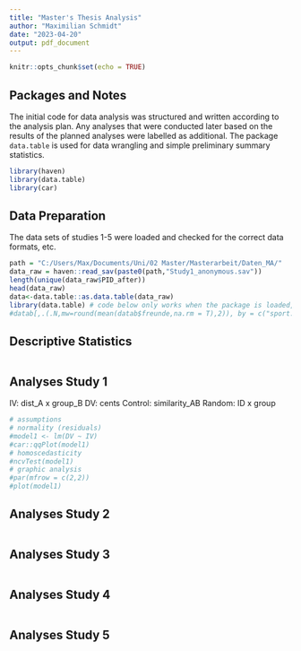```yaml
---
title: "Master's Thesis Analysis"
author: "Maximilian Schmidt"
date: "2023-04-20"
output: pdf_document
---
```


```r
knitr::opts_chunk$set(echo = TRUE)
```

## Packages and Notes
The initial code for data analysis was structured and written according to the analysis plan. Any analyses that were conducted later based on the results of the planned analyses were labelled as additional.
The package `data.table` is used for data wrangling and simple preliminary summary statistics.

```r
library(haven)
library(data.table)
library(car)
```

## Data Preparation
The data sets of studies 1-5 were loaded and checked for the correct data formats, etc.
```r
path = "C:/Users/Max/Documents/Uni/02 Master/Masterarbeit/Daten_MA/"
data_raw = haven::read_sav(paste0(path,"Study1_anonymous.sav"))
length(unique(data_raw$PID_after))
head(data_raw)
data<-data.table::as.data.table(data_raw)
library(data.table) # code below only works when the package is loaded, since .N and .() cannot be retrieved from the package using ::
#datab[,.(.N,mw=round(mean(datab$freunde,na.rm = T),2)), by = c("sport.jn", "bochum")]
```


## Descriptive Statistics
```r

```

## Analyses Study 1
IV: dist_A x group_B 
DV: cents
Control: similarity_AB
Random: ID x group
```r
# assumptions
# normality (residuals)
#model1 <- lm(DV ~ IV)
#car::qqPlot(model1)
# homoscedasticity
#ncvTest(model1)
# graphic analysis
#par(mfrow = c(2,2))
#plot(model1)
```

## Analyses Study 2
```r

```

## Analyses Study 3
```r

```

## Analyses Study 4
```r

```

## Analyses Study 5
```r

```
